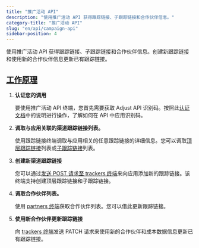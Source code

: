 ```yaml
---
title: "推广活动 API"
description: "使用推广活动 API 获得跟踪链接、子跟踪链接和合作伙伴信息。"
category-title: "推广活动 API"
slug: "en/api/campaign-api"
sidebar-position: 4
---
```

使用推广活动 API 获得跟踪链接、子跟踪链接和合作伙伴信息。创建新跟踪链接和使用新的合作伙伴信息更新已有跟踪链接。

[工作原理](how-it-works)
--------------------

1. **认证您的调用** 

   要使用推广活动 API 终端，您首先需要获取 Adjust API 识别码。按照此[认证文档](/en/api/campaign-api/authentication)中的说明进行操作，了解如何在 API 中应用识别码。
2. **调取与应用关联的渠道跟踪链接列表。** 

   使用跟踪链接终端调取与应用相关的任意跟踪链接的详细信息。您可以调取[顶层跟踪链接](/en/api/campaign-api/get-trackers)列表或[子跟踪链接](/en/api/campaign-api/get-subtrackers)列表。
3. **创建新渠道跟踪链接** 

   您可以通过[发送 POST 请求至 trackers 终端](/en/api/campaign-api/create-tracker)来向应用添加新的跟踪链接。该终端支持创建顶层跟踪链接和子跟踪链接。
4. **调取合作伙伴列表。** 

   使用 [partners 终端](/en/api/campaign-api/get-partners)获取合作伙伴列表。您可以借此更新跟踪链接。
5. **使用新合作伙伴更新跟踪链接** 

   向 [trackers 终端](/en/api/campaign-api/update-tracker)发送 PATCH 请求来使用新的合作伙伴和成本数据信息更新已有跟踪链接。

